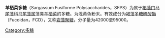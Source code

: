 {{chemref|time=2011-12-06T05:18:26+00:00}}
'''羊栖菜多糖'''（Sargassum Fusiforme Polysaccharides，SFPS）为属于[[褐藻门|褐藻门]][[马尾藻科|马尾藻科]][[马尾藻属|马尾藻属]]藻类[[羊栖菜|羊栖菜]]的多糖。为浅黄色粉末。有效成分为[[褐藻多糖硫酸酯|褐藻多糖硫酸酯]]（Fucoidan，FCD），又称[[岩藻聚糖|岩藻聚糖]]，分子量为42000至95000。

[[Category:多糖|Category:多糖]]